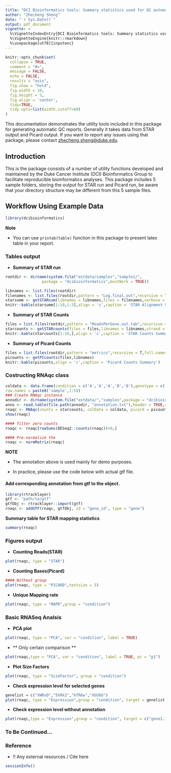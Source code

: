```yaml
---
title: "DCI Bioinformatics tools: Summary statistics used for QC automatic report"
author: "Zhecheng Sheng"
date: "`r Sys.Date()`"
output: pdf_document
vignette: >
  %\VignetteIndexEntry{DCI Bioinformatics tools: Summary statistics used for QC automatic report}
  %\VignetteEngine{knitr::rmarkdown}
  %\usepackage[utf8]{inputenc}
---
```


```r
knitr::opts_chunk$set(
  collapse = TRUE,
  comment = "#>",
  message = FALSE,
  echo = FALSE,
  results = "asis",
  fig.show = "hold",
  fig.width = 10,
  fig.height = 5,
  fig.align = 'center',
  tidy=TRUE, 
  tidy.opts=list(width.cutoff=60)
)
```

This documentation demonstrates the utility tools included in this package for generating automatic QC reports. Generally it takes data from STAR output and Picard output. If you want to report any issues using that package, please contact [zhecheng.sheng@duke.edu](zhecheng.sheng@duke.edu).

## Introduction


This is the package consists of a number of utility functions developed and maintained by the Duke Cancer Institute (DCI) Bioinformatics Group to facilitate reproducible bioinformatics analyses. This package includes 5 sample folders, storing the output for STAR run and Picard run, be aware that your directory structure may be different from this 5 sample files. 


## Workflow Using Example Data
```r
library(dcibioinformatics)
```

 **Note**
 
 -  You can use `printab(table)` function in this package to present latex table in your report. 

### Tables output

* **Summary of STAR run**

```r
rootdir <- dirname(system.file("extdata/samples","sample1/",
                package = "dcibioinformatics",mustWork = TRUE)) 

libnames <- list.files(rootdir)
filenames <- list.files(rootdir,pattern = "Log.final.out",recursive = T,full.names = T)
starsumm <- getSTARsum(libnames = libnames,files = filenames,verbose = F)
knitr::kable(starsumm[1:10,1:3],align = 'c',caption = 'STAR Alignment Summary')
```

* **Summary of STAR Counts**

```r
files = list.files(rootdir,pattern = "ReadsPerGene.out.tab",recursive = T,full.names = T)
starcounts <- getSTARcounts(files = files,libnames = libnames,strand = "second")
knitr::kable(starcounts[1:10,],align = 'c',caption = 'STAR Counts Summary')
```

* **Summary of Picard Counts**
```r
files = list.files(rootdir,pattern = "metrics",recursive = T,full.names = T)
picounts <- getPIcounts(files,libnames)
knitr::kable(picounts,align = 'c',caption = 'Picard Counts Summary')
```

### Costructing RNAqc class

```r
coldata <- data.frame(condition = c('A','A','A','B','B'),genotype = c('W','P','W','P','W'),
row.names = paste0('sample',1:5))
### Create RNAqc instance
annodir <- dirname(system.file("extdata/","samples",package = "dcibioinformatics",mustWork = TRUE))
anno <- read.table(file.path(annodir, "annotation.txt"),header = TRUE,sep ='\t',stringsAsFactors = F)
rnaqc <- RNAqc(counts = starcounts, colData = coldata, picard = picounts, anno = anno)
show(rnaqc)

#### filter zero counts
rnaqc <- rnaqc[rowSums(DESeq2::counts(rnaqc))>0,]

#### Pre-normalize the 
rnaqc <- normMatrix(rnaqc)
```

**NOTE**
 
 - The annotation above is used mainly for demo purposes. 
 
 - In practice, please use the code below with actual gtf file.

#### Add corresponding annotation from gtf to the object.
```r
library(rtracklayer)
gtf <- "path/to/gtf"
gtfObj <- rtracklayer::import(gtf)
rnaqc <- addGTF(rnaqc, gtfObj, id = "gene_id", type = "gene")
```

**Summary table for STAR mapping statistics**
```r
summary(rnaqc)
```


### Figures output

* **Counting Reads(STAR)**

```r
plot(rnaqc, type = "STAR")
```

* **Counting Bases(Picard)**

```r
#### Without group
plot(rnaqc, type = "PICARD",textsize = 5)
```

* **Unique Mapping rate**
```r
plot(rnaqc, type = "MAPR",group = "condition")
```

### Basic RNASeq Analsis

* **PCA plot**
```r
plot(rnaqc, type = "PCA", var = "condition", label = TRUE)
```

* ** Only certain comparison **
```r
plot(rnaqc,type = "PCA", var = "condition", label = TRUE, pc = "p1")
```

* **Plot Size Factors**
```r
plot(rnaqc, type = "SizeFactor", group = "condition")
```


* **Check expression level for selected genes**

```r
genelist = c("XWRnD","5hRk2","kfR6w","XGUbU")
plot(rnaqc, type = "Expression",group = "condition", target = genelist,gridvar = "genotype")
```

* **Check expression level without annotation** 
```r
plot(rnaqc,type = "Expression",group = "condition", target = c("gene1.1","gene2.1","gene3.1","gene4.1"),gridvar = "genotype")
```

### To Be Continued...

### Reference

- !! Any external resources / Cite here


```r
sessionInfo()
```